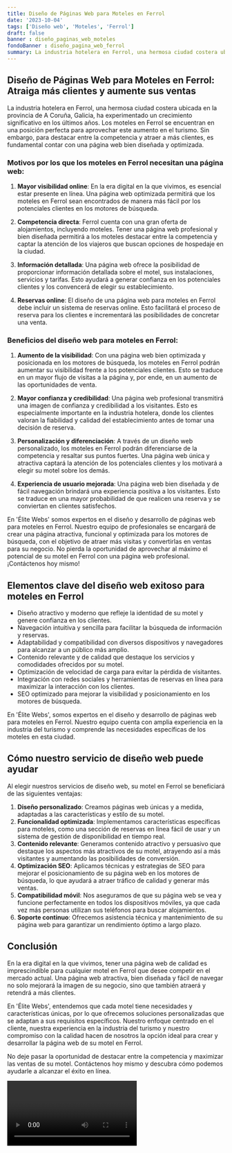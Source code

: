 ```yaml
---
title: Diseño de Páginas Web para Moteles en Ferrol
date: '2023-10-04'
tags: ['Diseño web', 'Moteles', 'Ferrol']
draft: false
banner : diseño_paginas_web_moteles
fondoBanner : diseño_pagina_web_ferrol
summary: La industria hotelera en Ferrol, una hermosa ciudad costera ubicada en la provincia de A Coruña, Galicia, ha experimentado un crecimiento significativo en los últimos años. Los moteles en Ferrol se encuentran en una posición perfecta para aprovechar este aumento en el turismo. Sin embargo, para destacar entre la competencia y atraer a más clientes, es fundamental contar con una página web bien diseñada y optimizada.
---
```


## Diseño de Páginas Web para Moteles en Ferrol: Atraiga más clientes y aumente sus ventas

La industria hotelera en Ferrol, una hermosa ciudad costera ubicada en la provincia de A Coruña, Galicia, ha experimentado un crecimiento significativo en los últimos años. Los moteles en Ferrol se encuentran en una posición perfecta para aprovechar este aumento en el turismo. Sin embargo, para destacar entre la competencia y atraer a más clientes, es fundamental contar con una página web bien diseñada y optimizada.

### Motivos por los que los moteles en Ferrol necesitan una página web:

1. **Mayor visibilidad online**: En la era digital en la que vivimos, es esencial estar presente en línea. Una página web optimizada permitirá que los moteles en Ferrol sean encontrados de manera más fácil por los potenciales clientes en los motores de búsqueda.

2. **Competencia directa**: Ferrol cuenta con una gran oferta de alojamientos, incluyendo moteles. Tener una página web profesional y bien diseñada permitirá a los moteles destacar entre la competencia y captar la atención de los viajeros que buscan opciones de hospedaje en la ciudad.

3. **Información detallada**: Una página web ofrece la posibilidad de proporcionar información detallada sobre el motel, sus instalaciones, servicios y tarifas. Esto ayudará a generar confianza en los potenciales clientes y los convencerá de elegir su establecimiento.

4. **Reservas online**: El diseño de una página web para moteles en Ferrol debe incluir un sistema de reservas online. Esto facilitará el proceso de reserva para los clientes e incrementará las posibilidades de concretar una venta.

### Beneficios del diseño web para moteles en Ferrol:

1. **Aumento de la visibilidad**: Con una página web bien optimizada y posicionada en los motores de búsqueda, los moteles en Ferrol podrán aumentar su visibilidad frente a los potenciales clientes. Esto se traduce en un mayor flujo de visitas a la página y, por ende, en un aumento de las oportunidades de venta.

2. **Mayor confianza y credibilidad**: Una página web profesional transmitirá una imagen de confianza y credibilidad a los visitantes. Esto es especialmente importante en la industria hotelera, donde los clientes valoran la fiabilidad y calidad del establecimiento antes de tomar una decisión de reserva.

3. **Personalización y diferenciación**: A través de un diseño web personalizado, los moteles en Ferrol podrán diferenciarse de la competencia y resaltar sus puntos fuertes. Una página web única y atractiva captará la atención de los potenciales clientes y los motivará a elegir su motel sobre los demás.

4. **Experiencia de usuario mejorada**: Una página web bien diseñada y de fácil navegación brindará una experiencia positiva a los visitantes. Esto se traduce en una mayor probabilidad de que realicen una reserva y se conviertan en clientes satisfechos.

En 'Élite Webs' somos expertos en el diseño y desarrollo de páginas web para moteles en Ferrol. Nuestro equipo de profesionales se encargará de crear una página atractiva, funcional y optimizada para los motores de búsqueda, con el objetivo de atraer más visitas y convertirlas en ventas para su negocio. No pierda la oportunidad de aprovechar al máximo el potencial de su motel en Ferrol con una página web profesional. ¡Contáctenos hoy mismo!

<GifSeo />

<Cta />

## Elementos clave del diseño web exitoso para moteles en Ferrol

- Diseño atractivo y moderno que refleje la identidad de su motel y genere confianza en los clientes.
- Navegación intuitiva y sencilla para facilitar la búsqueda de información y reservas.
- Adaptabilidad y compatibilidad con diversos dispositivos y navegadores para alcanzar a un público más amplio.
- Contenido relevante y de calidad que destaque los servicios y comodidades ofrecidos por su motel.
- Optimización de velocidad de carga para evitar la pérdida de visitantes.
- Integración con redes sociales y herramientas de reservas en línea para maximizar la interacción con los clientes.
- SEO optimizado para mejorar la visibilidad y posicionamiento en los motores de búsqueda.

En 'Élite Webs', somos expertos en el diseño y desarrollo de páginas web para moteles en Ferrol. Nuestro equipo cuenta con amplia experiencia en la industria del turismo y comprende las necesidades específicas de los moteles en esta ciudad.

## Cómo nuestro servicio de diseño web puede ayudar

Al elegir nuestros servicios de diseño web, su motel en Ferrol se beneficiará de las siguientes ventajas:

1. **Diseño personalizado**: Creamos páginas web únicas y a medida, adaptadas a las características y estilo de su motel.
2. **Funcionalidad optimizada**: Implementamos características específicas para moteles, como una sección de reservas en línea fácil de usar y un sistema de gestión de disponibilidad en tiempo real.
3. **Contenido relevante**: Generamos contenido atractivo y persuasivo que destaque los aspectos más atractivos de su motel, atrayendo así a más visitantes y aumentando las posibilidades de conversión.
4. **Optimización SEO**: Aplicamos técnicas y estrategias de SEO para mejorar el posicionamiento de su página web en los motores de búsqueda, lo que ayudará a atraer tráfico de calidad y generar más ventas.
5. **Compatibilidad móvil**: Nos aseguramos de que su página web se vea y funcione perfectamente en todos los dispositivos móviles, ya que cada vez más personas utilizan sus teléfonos para buscar alojamientos.
6. **Soporte continuo**: Ofrecemos asistencia técnica y mantenimiento de su página web para garantizar un rendimiento óptimo a largo plazo.

## Conclusión

En la era digital en la que vivimos, tener una página web de calidad es imprescindible para cualquier motel en Ferrol que desee competir en el mercado actual. Una página web atractiva, bien diseñada y fácil de navegar no solo mejorará la imagen de su negocio, sino que también atraerá y retendrá a más clientes.

En 'Élite Webs', entendemos que cada motel tiene necesidades y características únicas, por lo que ofrecemos soluciones personalizadas que se adaptan a sus requisitos específicos. Nuestro enfoque centrado en el cliente, nuestra experiencia en la industria del turismo y nuestro compromiso con la calidad hacen de nosotros la opción ideal para crear y desarrollar la página web de su motel en Ferrol.

No deje pasar la oportunidad de destacar entre la competencia y maximizar las ventas de su motel. Contáctenos hoy mismo y descubra cómo podemos ayudarle a alcanzar el éxito en línea.

<Video />

<CtaBot job='Moteles' city='Ferrol'/>

<Gmaps query='Ferrol+españa+maps' />